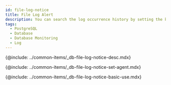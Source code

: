 ```yaml
---
id: file-log-notice
title: File Log Alert
description: You can search the log occurrence history by setting the keywords.
tags:
  - PostgreSQL
  - Database
  - Database Monitoring
  - Log
---
```


<!-- 개요 -->

{@include: ../common-items/_db-file-log-notice-desc.mdx}

<!-- 사용 설정 안내 -->

{@include: ../common-items/_db-file-log-notice-set-agent.mdx}

<!-- 기본 화면 안내 -->

{@include: ../common-items/_db-file-log-notice-basic-use.mdx}
